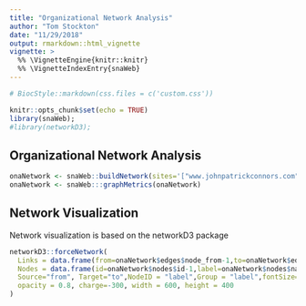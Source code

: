 ```yaml
---
title: "Organizational Network Analysis"
author: "Tom Stockton"
date: "11/29/2018"
output: rmarkdown::html_vignette
vignette: >
  %% \VignetteEngine{knitr::knitr}
  %% \VignetteIndexEntry{snaWeb}
---
```


```r
# BiocStyle::markdown(css.files = c('custom.css'))
```

```r
knitr::opts_chunk$set(echo = TRUE)
library(snaWeb);
#library(networkD3);
```

## Organizational Network Analysis

```r
onaNetwork <- snaWeb::buildNetwork(sites='["www.johnpatrickconnors.com"]',searchtype = "linked")
onaNetwork <- snaWeb:::graphMetrics(onaNetwork)
```

## Network Visualization

Network visualization is based on the networkD3 package

```r

networkD3::forceNetwork(
  Links = data.frame(from=onaNetwork$edges$node_from-1,to=onaNetwork$edges$node_to-1),
  Nodes = data.frame(id=onaNetwork$nodes$id-1,label=onaNetwork$nodes$name),
  Source="from", Target="to",NodeID = "label",Group = "label",fontSize=12, zoom=T, legend=F,
  opacity = 0.8, charge=-300, width = 600, height = 400
)

```

